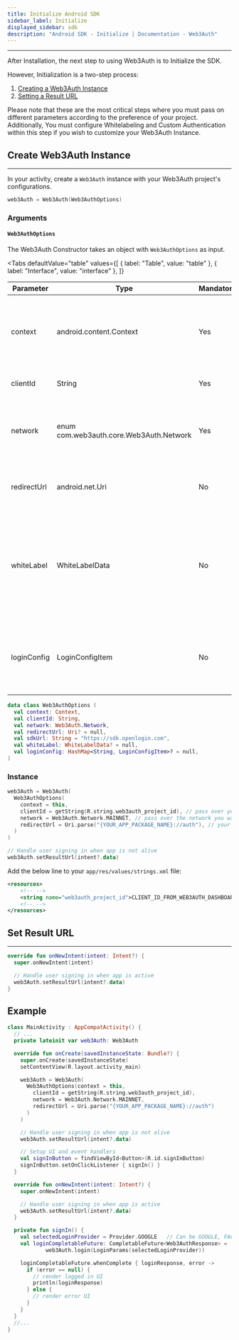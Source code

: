 ```yaml
---
title: Initialize Android SDK
sidebar_label: Initialize
displayed_sidebar: sdk
description: "Android SDK - Initialize | Documentation - Web3Auth"
---
```



---

After Installation, the next step to using Web3Auth is to Initialize the SDK.

However, Initialization is a two-step process:

1. [Creating a Web3Auth Instance](#create-web3auth-instance)
2. [Setting a Result URL](#set-result-url)

Please note that these are the most critical steps where you must pass on different parameters according to the preference of your project.
Additionally, You must configure Whitelabeling and Custom Authentication within this step if you wish to customize your Web3Auth Instance.

## Create Web3Auth Instance

---

In your activity, create a `Web3Auth` instance with your Web3Auth project's configurations.

```kotlin
web3Auth = Web3Auth(Web3AuthOptions)
```

### Arguments

#### `Web3AuthOptions`

The Web3Auth Constructor takes an object with `Web3AuthOptions` as input.

<Tabs
  defaultValue="table"
  values={[
    { label: "Table", value: "table" },
    { label: "Interface", value: "interface" },
  ]}
>

<TabItem value="table">

| Parameter   | Type                                    | Mandatory | Description                                                                                                                                        |
| ----------- | --------------------------------------- | --------- | -------------------------------------------------------------------------------------------------------------------------------------------------- |
| context     | android.content.Context                 | Yes       | Android context to launch Web-based authentication, usually is the current activity                                                                |
| clientId    | String                                  | Yes       | Your Web3Auth Project ID                                                                                                                           |
| network     | enum com.web3auth.core.Web3Auth.Network | Yes       | Network to run Web3Auth, either MAINNET, TESTNET or CYAN                                                                                           |
| redirectUrl | android.net.Uri                         | No        | URL that Web3Auth will redirect API responses, default is `null`                                                                                   |
| whiteLabel  | WhiteLabelData                          | No        | A configuration optional object to customize UI, branding, and translations for your brand. Refer [WhiteLabel](/whitelabel) section for more info. |
| loginConfig | LoginConfigItem                         | No        | A configuration optional object to use custom authentication. Refer [Custom Authentication](/custom-authentication) for more info.                 |

</TabItem>

<TabItem value="interface">

```kotlin
data class Web3AuthOptions (
  val context: Context,
  val clientId: String,
  val network: Web3Auth.Network,
  val redirectUrl: Uri? = null,
  val sdkUrl: String = "https://sdk.openlogin.com",
  val whiteLabel: WhiteLabelData? = null,
  val loginConfig: HashMap<String, LoginConfigItem>? = null,
)
```

</TabItem>

</Tabs>

### Instance

```kotlin
web3Auth = Web3Auth(
  Web3AuthOptions(
    context = this,
    clientId = getString(R.string.web3auth_project_id), // pass over your Web3Auth Client ID from Developer Dashboard
    network = Web3Auth.Network.MAINNET, // pass over the network you want to use (MAINNET or TESTNET or CYAN)
    redirectUrl = Uri.parse("{YOUR_APP_PACKAGE_NAME}://auth"), // your app's redirect URL
  )
)

// Handle user signing in when app is not alive
web3Auth.setResultUrl(intent?.data)
```

Add the below line to your `app/res/values/strings.xml` file:

```xml
<resources>
    <!-- -->
    <string name="web3auth_project_id">CLIENT_ID_FROM_WEB3AUTH_DASHBOARD</string>
    <!-- -->
</resources>
```

## Set Result URL

---

```kotlin
override fun onNewIntent(intent: Intent?) {
  super.onNewIntent(intent)

  // Handle user signing in when app is active
  web3Auth.setResultUrl(intent?.data)
}
```

## Example

```kotlin
class MainActivity : AppCompatActivity() {
  // ...
  private lateinit var web3Auth: Web3Auth

  override fun onCreate(savedInstanceState: Bundle?) {
    super.onCreate(savedInstanceState)
    setContentView(R.layout.activity_main)

    web3Auth = Web3Auth(
      Web3AuthOptions(context = this,
        clientId = getString(R.string.web3auth_project_id),
        network = Web3Auth.Network.MAINNET,
        redirectUrl = Uri.parse("{YOUR_APP_PACKAGE_NAME}://auth")
      )
    )

    // Handle user signing in when app is not alive
    web3Auth.setResultUrl(intent?.data)

    // Setup UI and event handlers
    val signInButton = findViewById<Button>(R.id.signInButton)
    signInButton.setOnClickListener { signIn() }
  }

  override fun onNewIntent(intent: Intent?) {
    super.onNewIntent(intent)

    // Handle user signing in when app is active
    web3Auth.setResultUrl(intent?.data)
  }

  private fun signIn() {
    val selectedLoginProvider = Provider.GOOGLE   // Can be GOOGLE, FACEBOOK, TWITCH etc.
    val loginCompletableFuture: CompletableFuture<Web3AuthResponse> =
            web3Auth.login(LoginParams(selectedLoginProvider))

    loginCompletableFuture.whenComplete { loginResponse, error ->
      if (error == null) {
        // render logged in UI
        println(loginResponse)
      } else {
        // render error UI
      }
    }
  }
  //...
}
```
